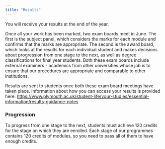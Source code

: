 ```yaml
---
title: "Results"
---
```


You will receive your results at the end of the year.

Once all your work has been marked, two exam boards meet in June. The first is the subject panel, which considers the marks for each module and confirms that the marks are appropriate. The second is the award board, which looks at the results for each individual student and makes decisions about progression from one stage to the next, as well as degree classifications for final year students. Both these exam boards include external examiners - academics from other universities whose job is to ensure that our procedures are appropriate and comparable to other institutions.

Results are sent to students once both these exam board meetings have taken place. Information about how you can access your results is provided here: <https://www.plymouth.ac.uk/student-life/your-studies/essential-information/results-guidance-notes>

### Progression

To progress from one stage to the next, students must achieve 120 credits for the stage on which they are enrolled. Each stage of our programmes contains 120 credits of modules, so you need to pass all of them to have enough credits.
